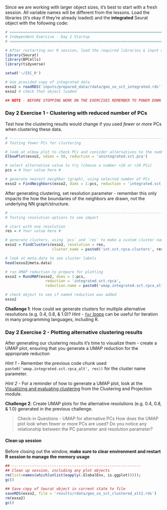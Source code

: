 Since we are working with larger object sizes, it's best to start with a fresh session. All variable names will be different from the lessons. Load the libraries (it's okay if they're already loaded) and the **integrated** Seurat object with the following code:

<!-- Exploring clustering thresholds -->

```r
# =========================================================================
# Independent Exercise - Day 2 Startup
# =========================================================================

# After restarting our R session, load the required libraries & input data
library(Seurat)
library(BPCells)
library(tidyverse)

setwd('~/ISC_R')

# Use provided copy of integrated data
exso2 = readRDS('inputs/prepared_data/rdata/geo_so_sct_integrated.rds')
exso2 # check that object loaded

## NOTE - BEFORE STOPPING WORK ON THE EXERCISES REMEMBER TO POWER DOWN AND RESTART R SESSION !!!!
```

### Day 2 Exercise 1 - Clustering with reduced number of PCs

Test how the clustering results would change if you used *fewer* or *more* PCs when clustering these data. 

```r
# -------------------------------------------------------------------------
# Testing fewer PCs for clustering 

# look at elbow plot to check PCs and consider alternatives to the number selected for main materials
ElbowPlot(exso2, ndims = 50, reduction = 'unintegrated.sct.pca')

# select alternative value to try (choose a number <10 or >10 PCs)
pcs = # Your value here #

# generate nearest neighbor (graph), using selected number of PCs
exso2 = FindNeighbors(exso2, dims = 1:pcs, reduction = 'integrated.sct.rpca')
```


After generating clustering, set resolution parameter - remember this only impacts the how the boundaries of the neighbors are drawn, not the underlying NN graph/structure. 

```r
# -------------------------------------------------------------------------
# Testing resolution options to see impact

# start with one resolution
res = # Your value here #

# generate clusters, using `pcs` and `res` to make a custom cluster name that will be added to the metadata
exso2 = FindClusters(exso2, resolution = res, 
                     cluster.name = paste0('int.sct.rpca.clusters', res))

# look at meta.data to see cluster labels
head(exso2@meta.data)

# run UMAP reduction to prepare for plotting
exso2 = RunUMAP(exso2, dims = 1:pcs, 
                  reduction = 'integrated.sct.rpca', 
                  reduction.name = paste0('umap.integrated.sct.rpca_alt', res))

# check object to see if named reduction was added
exso2
```


**Challenge 1**: How could we generate clusters for multiple alternative resolutions (e.g. 0.4, 0.8, & 1.0)? *Hint* - [`for` loops](https://r4ds.had.co.nz/iteration.html) can be useful for iteration in many programming languages, including R. 


### Day 2 Exercise 2 - Plotting alternative clustering results

After generating our clustering results it's time to visualize them - create a UMAP plot, ensuring that you generate a UMAP reduction for the appropriate reduction 

*Hint 1* - Remember the previous code chunk used `paste0('umap.integrated.sct.rpca_alt', res))` for the cluster name parameter. 

*Hint 2* - For a reminder of how to generate a UMAP plot, look at the [Visualizing and evaluating clustering](https://umich-brcf-bioinf.github.io/workshop-intro-single-cell/main/html/05-ProjectionAndClustering.html#Visualizing_and_evaluating_clustering) from the Clustering and Projection module.

**Challenge 2**: Create UMAP plots for the alternative resolutions (e.g. 0.4, 0.8, & 1.0) generated in the previous challenge.

> Check-in Questions - UMAP for alternative PCs
> How does the UMAP plot look when fewer or more PCs are used? Do you notice any relationship between the PC parameter and resolution parameter?


#### Clean up session 

Before closing out the window, **make sure to clear environment and restart R session to manage the memory usage**

```r
## ----------------------------------------------------------
## Clean up session, including any plot objects
rm(list=names(which(unlist(eapply(.GlobalEnv, is.ggplot)))));
gc()

## Save copy of Seurat object in current state to file
saveRDS(exso2, file = 'results/rdata/geo_so_sct_clustered_alt2.rds')
rm(exso2)
gc()
```
<br/>
<br/>


